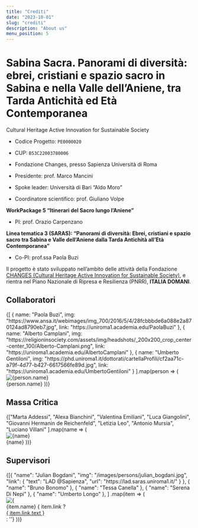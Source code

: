 ```yaml
---
title: "Crediti"
date: "2023-10-01"
slug: "crediti"
description: "About us"
menu_position: 5
---
```




<LogoBar />

# Sabina Sacra. Panorami di diversità: ebrei, cristiani e spazio sacro in Sabina e nella Valle dell’Aniene, tra Tarda Antichità ed Età Contemporanea 

Cultural Heritage Active Innovation for Sustainable Society
- Codice Progetto: `PE0000020`
- CUP: `B53C22003780006`
- Fondazione Changes, presso Sapienza Università di Roma

- Presidente: prof. Marco Mancini
- Spoke leader: Università di Bari “Aldo Moro”
- Coordinatore scientifico: prof. Giuliano Volpe

**WorkPackage 5 “Itinerari del Sacro lungo l’Aniene”**
- PI: prof. Orazio Carpenzano

**Linea tematica 3 (SARAS): “Panorami di diversità: Ebrei, cristiani e spazio sacro tra Sabina e Valle dell’Aniene dalla Tarda Antichità all’Età Contemporanea”**
- Co-PI: prof.ssa Paola Buzi

Il progetto è stato sviluppato nell’ambito delle attività della Fondazione [CHANGES (Cultural Heritage Active Innovation for Sustainable Society)](https://www.fondazionechanges.org), e rientra nel Piano Nazionale di Ripresa e Resilienza (PNRR), **ITALIA DOMANI**.

<div className="my-5 border-top"></div>

## Collaboratori

<Row className="g-4 mb-5">
  {[
    { name: "Paola Buzi", img: "https://www.ansa.it/webimages/img_700/2016/5/4/28fcbbbde6a088e2a870124ad8790eb7.jpg", link: "https://uniroma1.academia.edu/PaolaBuzi" },
    { name: "Alberto Camplani", img: "https://religioninsociety.com/assets/img/headshots/_200x200_crop_center-center_100/Alberto-Camplani.png", link: "https://uniroma1.academia.edu/AlbertoCamplani" },
    { name: "Umberto Gentiloni", img: "https://phd.uniroma1.it/dottorati/cartellaProfili/cf2aa71c-a79f-4d77-b427-6617566fe89d.jpg", link: "https://uniroma1.academia.edu/UmbertoGentiloni" }
  ].map(person => (
    <Col sm={4} key={person.name}>
      <Card className="text-center p-3 shadow bg-light">
        <div className="d-flex justify-content-center align-items-center bg-light rounded py-3">
          <img 
            src={person.img} 
            alt={person.name} 
            className="rounded-circle border border-white img-fluid" 
            style={{ width: "100px", height: "100px", objectFit: "cover" }}
          />
        </div>
        <Card.Title>{person.name}</Card.Title>
        <Card.Body>
        </Card.Body>
      </Card>
    </Col>
  ))}
</Row>

<div className="my-5 border-top"></div>

## Massa Critica

<Row className="g-4 mb-5">
  {["Marta Addessi", "Alexa Bianchini", "Valentina Emiliani", "Luca Giangolini", "Giovanni Hermanin de Reichenfeld",
    "Letizia Leo", "Antonio Mursia", "Luciano Villani"
  ].map(name => (
    <Col xs={6} md={3} key={name}>
      <Card className="text-center p-3 shadow bg-light">
        <div className="d-flex justify-content-center align-items-center bg-light rounded py-3">
          <img src="https://upload.wikimedia.org/wikipedia/commons/a/ac/No_image_available.svg" alt={name} className="rounded-circle border border-white" style={{ width: "100px", height: "100px", objectFit: "cover" }} />
        </div>
        <Card.Title>{name}</Card.Title>
        <Card.Body>
        </Card.Body>
      </Card>
    </Col>
  ))}
</Row>

<div className="my-5 border-top"></div>

## Supervisori

<Row className="g-4 mb-5">
  {[{
    "name": "Julian Bogdani",
    "img": "/images/persons/julian_bogdani.jpg",
    "link": {
      "text": "LAD @Sapienza", 
      "url": "https://lad.saras.uniroma1.it/"
    }
  },
  {
    "name": "Bruno Bonomo"
  },
  {
    "name": "Tessa Canella"
  }, 
  {
    "name": "Serena Di Nepi"
  },
  {
    "name": "Umberto Longo"
  },
  ]
  .map(item => (
    <Col xs={6} sm key={item.name}>
      <Card className="text-center p-3 shadow bg-light">
        <div className="d-flex justify-content-center align-items-center bg-light py-3">
          <img
            src={ item.img ? item.img : "https://upload.wikimedia.org/wikipedia/commons/a/ac/No_image_available.svg" } 
            alt={ item.name } 
            className="rounded-circle border border-white img-fluid" 
            />
        </div>
        <Card.Title>{item.name}</Card.Title>
        <Card.Body>
          { item.link ?  <div className="mt-2 pt-2 border-top"><a href={item.link.url} target="_blank" rel="noopener noreferrer">{ item.link.text }</a></div> : ''}
        </Card.Body>
      </Card>
    </Col>
  ))}
</Row>
